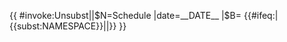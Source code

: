 {{ {{{|safesubst:}}}#invoke:Unsubst||$N=Schedule |date=__DATE__ |$B=
<!--{{Schedule}} begin-->{{#ifeq:{{NAMESPACE}}|{{<includeonly>subst:</includeonly>NAMESPACE}}|<includeonly>[[Category:錯誤使用替換引用的頁面|{{PAGENAME}}]]</includeonly>|}}{{Ambox
| name  = Schedule
| type = style
| sect = {{{1|}}}
| issue = 包含了'''[[WP:IINFO|電視或廣播節目表]]。'''
| fix  = 請協助[{{fullurl:{{FULLPAGENAME}}|action=edit}} 將節目表改寫]成有益讀者認識節目內容的[[散文|連貫文章]]或除去[[WP:NOT|不適合維基百科的內容]]。從外部來源[[複製貼上]]節目表可能違反[[Wikipedia:Copyrights|著作權]]。
| cat   = 包含節目表的條目
| date  = {{{date|}}}
| time  = {{{time|}}}
}}<includeonly>{{main other|[[Category:包含節目表的條目]]}}</includeonly><!--{{Schedule}} end-->
}}<noinclude>
{{Documentation}}
</noinclude>